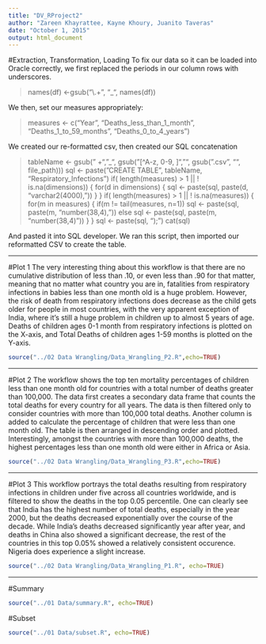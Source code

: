 ```yaml
---
title: "DV_RProject2"
author: "Zareen Khayrattee, Kayne Khoury, Juanito Taveras"
date: "October 1, 2015"
output: html_document
---
```

#Extraction, Transformation, Loading
To fix our data so it can be loaded into Oracle correctly, we first replaced the periods in our column rows with underscores. 

> names(df) <-gsub("\\.+", "_", names(df))


We then, set our measures appropriately:


> measures <- c("Year", "Deaths_less_than_1_month", "Deaths_1_to_59_months", "Deaths_0_to_4_years") 


We created our re-formatted csv, then created our SQL concatenation


> tableName <- gsub(" +", "_", gsub("[^A-z, 0-9, ]", "", gsub(".csv", "", file_path)))
sql <- paste("CREATE TABLE", tableName, "Respiratory_Infections")
if( length(measures) > 1 || ! is.na(dimensions)) {
  for(d in dimensions) {
    sql <- paste(sql, paste(d, "varchar2(4000),\n"))
  }
}
if( length(measures) > 1 || ! is.na(measures)) {
  for(m in measures) {
    if(m != tail(measures, n=1)) sql <- paste(sql, paste(m, "number(38,4),\n"))
    else sql <- paste(sql, paste(m, "number(38,4)\n"))
  }
}
sql <- paste(sql, ");")
cat(sql)


And pasted it into SQL developer. We ran this script, then imported our reformatted CSV to create the table.

----------------

#Plot 1
The very interesting thing about this workflow is that there are no cumulative distribution of less than .10, or even less than .90 for that matter, meaning that no matter what country you are in, fatalities from respiratory infections in babies less than one month old is a huge problem. However, the risk of death from respiratory infections does decrease as the child gets older for people in most countries, with the very apparent exception of India, where it's still a huge problem in children up to almost 5 years of age. Deaths of children ages 0-1 month from respiratory infections is plotted on the X-axis, and Total Deaths of children ages 1-59 months is plotted on the Y-axis.
```r
source("../02 Data Wrangling/Data_Wrangling_P2.R",echo=TRUE)
```

----------------

#Plot 2
The workflow shows the top ten mortality percentages of children less than one month old for countries with a total number of deaths greater than 100,000. The data first creates a secondary data frame that counts the total deaths for every country for all years. The data is then filtered only to consider countries with more than 100,000 total deaths. Another column is added to calculate the percentage of children that were less than one month old. The table is then arranged in descending order and plotted. Interestingly, amongst the countries with more than 100,000 deaths, the highest percentages less than one month old were either in Africa or Asia.

```r
source("../02 Data Wrangling/Data_Wrangling_P3.R",echo=TRUE)
```

----------------

#Plot 3
This workflow portrays the total deaths resulting from respiratory infections in children under five across all countries worldwide, and is filtered to show the deaths in the top 0.05 percentile. One can clearly see that India has the highest number of total deaths, especially in the year 2000, but the deaths decreased exponentially over the course of the decade.
While India's deaths decreased significantly year after year, and deaths in China also showed a significant decrease, the rest of the countries in this top 0.05% showed a relatively consistent occurence. Nigeria does experience a slight increase.

```r
source("../02 Data Wrangling/Data_Wrangling_P1.R", echo=TRUE)
```

----------------

#Summary
```r
source("../01 Data/summary.R", echo=TRUE)
```

#Subset
```r
source("../01 Data/subset.R", echo=TRUE)
```
